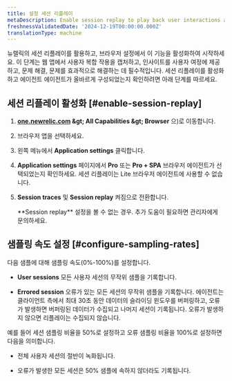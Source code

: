 ```yaml
---
title: 설정 세션 리플레이
metaDescription: Enable session replay to play back user interactions and improve page performance.
freshnessValidatedDate: '2024-12-19T00:00:00.000Z'
translationType: machine
---
```


뉴렐릭의 세션 리플레이를 활용하고, 브라우저 설정에서 이 기능을 활성화하여 시작하세요. 이 단계는 웹 앱에서 사용자 복합 작용을 캡처하고, 인사이트를 사용자 여정에 제공하고, 문제 해결, 문제를 효과적으로 해결하는 데 필수적입니다. 세션 리플레이를 활성화하고 에이전트 에이전트가 올바르게 구성되었는지 확인하려면 아래 단계를 따르세요.

## 세션 리플레이 활성화 [#enable-session-replay]

1. <DNT>**[one.newrelic.com](https://one.newrelic.com/all-capabilities) &amp;gt; All Capabilities &amp;gt; Browser**</DNT> 으)로 이동합니다.

2. 브라우저 앱을 선택하세요.

3. 왼쪽 메뉴에서 <DNT>**Application settings**</DNT> 클릭합니다.

4. <DNT>**Application settings**</DNT> 페이지에서 <DNT>**Pro**</DNT> 또는 <DNT>**Pro + SPA**</DNT> 브라우저 에이전트가 선택되었는지 확인하세요. 세션 리플레이는 Lite 브라우저 에이전트에 사용할 수 없습니다.

5. <DNT>**Session traces**</DNT> 및 <DNT>**Session replay**</DNT> 켜짐으로 전환합니다.

   <Callout variant="important">
     <DNT>**Session replay**</DNT> 설정을 볼 수 없는 경우. 추가 도움이 필요하면 관리자에게 문의하세요.
   </Callout>

## 샘플링 속도 설정 [#configure-sampling-rates]

다음 샘플에 대해 샘플링 속도(0%-100%)를 설정합니다.

* <DNT>**User sessions**</DNT> 모든 사용자 세션의 무작위 샘플을 기록합니다.

* <DNT>**Errored session**</DNT> 오류가 있는 모든 세션의 무작위 샘플을 기록합니다. 에이전트는 클라이언트 측에서 최대 30초 동안 데이터의 슬라이딩 윈도우를 버퍼링하고, 오류가 발생하면 버퍼링된 데이터가 수집되고 나머지 세션이 기록됩니다. 오류가 발생하지 않으면 리플레이는 수집되지 않습니다.

예를 들어 세션 샘플링 비율을 50%로 설정하고 오류 샘플링 비율을 100%로 설정하면 다음을 의미합니다.

* 전체 사용자 세션의 절반이 녹화됩니다.

* 오류가 발생한 모든 세션은 50% 샘플에 속하지 않더라도 기록됩니다.